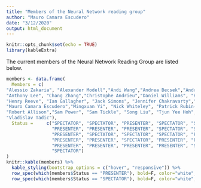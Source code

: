 ```yaml
---
title: "Members of the Neural Network reading group"
author: "Mauro Camara Escudero"
date: "3/12/2020"
output: html_document
---
```


```r
knitr::opts_chunk$set(echo = TRUE)
library(kableExtra)
```

The current members of the Neural Network Reading Group are listed below.
```r

members <- data.frame(
  Members = c(
"Alessio Zakaria", "Alexander Modell","Andi Wang","Andrea Becsek","Andrew Jones",
"Anthony Lee", "Chang Zhang","Christophe Andrieu","Daniel Williams", "Hamza Alawiye",
"Henry Reeve", "Ian Gallagher", "Jack Simons", "Jennifer Chakravarty","Mark Beaumont",
"Mauro Camara Escudero","Mingxuan Yi", "Nick Whiteley", "Patrick Rubin-Delanchy","Pierre-Aurelien Gilliot",
"Robert Allison","Sam Power", "Sam Tickle", "Song Liu", "Tjun Yee Hoh", 
"Vladislav Tadic"),
  Status =     c("SPECTATOR", "SPECTATOR", "PRESENTER", "SPECTATOR", "SPECTATOR", 
                 "PRESENTER", "PRESENTER", "PRESENTER", "SPECTATOR", "SPECTATOR", 
                 "PRESENTER", "SPECTATOR", "SPECTATOR", "SPECTATOR", "PRESENTER", 
                 "PRESENTER", "PRESENTER", "SPECTATOR", "PRESENTER", "PRESENTER", 
                 "PRESENTER", "PRESENTER", "PRESENTER", "PRESENTER", "SPECTATOR", 
                 "SPECTATOR")
)
knitr::kable(members) %>% 
  kable_styling(bootstrap_options = c("hover", "responsive")) %>% 
  row_spec(which(members$Status == "PRESENTER"), bold=F, color="white", background="#0066ff") %>% 
  row_spec(which(members$Status == "SPECTATOR"), bold=F, color="white", background="#A8A8A8")
```

